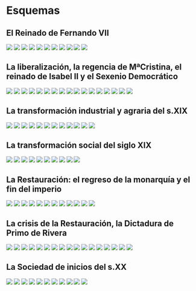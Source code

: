 # Esquemas


## El Reinado de Fernando VII

![](../pictures/Esquemas/Fernando/Esquema-00.png)
![](../pictures/Esquemas/Fernando/Esquema-01.png)
![](../pictures/Esquemas/Fernando/Esquema-02.png)
![](../pictures/Esquemas/Fernando/Esquema-03.png)
![](../pictures/Esquemas/Fernando/Esquema-04.png)
![](../pictures/Esquemas/Fernando/Esquema-05.png)
![](../pictures/Esquemas/Fernando/Esquema-06.png)
![](../pictures/Esquemas/Fernando/Esquema-07.png)
![](../pictures/Esquemas/Fernando/Esquema-08.png)
![](../pictures/Esquemas/Fernando/Esquema-10.png)
![](../pictures/Esquemas/Fernando/Esquema-11.png)


## La liberalización, la regencia de MªCristina, el reinado de Isabel II y el Sexenio Democrático

![](../pictures/Esquemas/Isabel/Esquema-12.png)
![](../pictures/Esquemas/Isabel/Esquema-13.png)
![](../pictures/Esquemas/Isabel/Esquema-14.png)
![](../pictures/Esquemas/Isabel/Esquema-15.png)
![](../pictures/Esquemas/Isabel/Esquema-16.png)
![](../pictures/Esquemas/Isabel/Esquema-17.png)
![](../pictures/Esquemas/Isabel/Esquema-18.png)
![](../pictures/Esquemas/Isabel/Esquema-19.png)
![](../pictures/Esquemas/Isabel/Esquema-20.png)
![](../pictures/Esquemas/Isabel/Esquema-21.png)
![](../pictures/Esquemas/Isabel/Esquema-22.png)
![](../pictures/Esquemas/Isabel/Esquema-23.png)
![](../pictures/Esquemas/Isabel/Esquema-24.png)
![](../pictures/Esquemas/Isabel/Esquema-25.png)
![](../pictures/Esquemas/Isabel/Esquema-26.png)
![](../pictures/Esquemas/Isabel/Esquema-28.png)
![](../pictures/Esquemas/Isabel/Esquema-29.png)

## La transformación industrial y agraria del s.XIX

![](../pictures/Esquemas/Industria/Esquema-30.png)
![](../pictures/Esquemas/Industria/Esquema-31.png)
![](../pictures/Esquemas/Industria/Esquema-32.png)
![](../pictures/Esquemas/Industria/Esquema-33.png)
![](../pictures/Esquemas/Industria/Esquema-34.png)
![](../pictures/Esquemas/Industria/Esquema-35.png)
![](../pictures/Esquemas/Industria/Esquema-36.png)
![](../pictures/Esquemas/Industria/Esquema-37.png)
![](../pictures/Esquemas/Industria/Esquema-38.png)
![](../pictures/Esquemas/Industria/Esquema-39.png)
![](../pictures/Esquemas/Industria/Esquema-40.png)
![](../pictures/Esquemas/Industria/Esquema-41.png)

## La transformación social del siglo XIX

![](../pictures/Esquemas/Sociedad/Esquema-42.png)
![](../pictures/Esquemas/Sociedad/Esquema-43.png)
![](../pictures/Esquemas/Sociedad/Esquema-44.png)
![](../pictures/Esquemas/Sociedad/Esquema-45.png)
![](../pictures/Esquemas/Sociedad/Esquema-46.png)
![](../pictures/Esquemas/Sociedad/Esquema-47.png)
![](../pictures/Esquemas/Sociedad/Esquema-48.png)
![](../pictures/Esquemas/Sociedad/Esquema-49.png)
![](../pictures/Esquemas/Sociedad/Esquema-50.png)
![](../pictures/Esquemas/Sociedad/Esquema-51.png)

## La Restauración: el regreso de la monarquía y el fin del imperio

![](../pictures/Esquemas/AlfonsoXII/Esquema-70.png)
![](../pictures/Esquemas/AlfonsoXII/Esquema-71.png)
![](../pictures/Esquemas/AlfonsoXII/Esquema-72.png)
![](../pictures/Esquemas/AlfonsoXII/Esquema-73.png)
![](../pictures/Esquemas/AlfonsoXII/Esquema-74.png)
![](../pictures/Esquemas/AlfonsoXII/Esquema-76.png)
![](../pictures/Esquemas/AlfonsoXII/Esquema-77.png)
![](../pictures/Esquemas/AlfonsoXII/Esquema-78.png)
![](../pictures/Esquemas/AlfonsoXII/Esquema-82.png)
![](../pictures/Esquemas/AlfonsoXII/Esquema-79.png)
![](../pictures/Esquemas/AlfonsoXII/Esquema-80.png)
![](../pictures/Esquemas/AlfonsoXII/Esquema-81.png)

## La crisis de la Restauración, la Dictadura de Primo de Rivera

![](../pictures/Esquemas/AlfonsoXIII/Esquema-52.png)
![](../pictures/Esquemas/AlfonsoXIII/Esquema-53.png)
![](../pictures/Esquemas/AlfonsoXIII/Esquema-54.png)
![](../pictures/Esquemas/AlfonsoXIII/Esquema-55.png)
![](../pictures/Esquemas/AlfonsoXIII/Esquema-56.png)
![](../pictures/Esquemas/AlfonsoXIII/Esquema-57.png)
![](../pictures/Esquemas/AlfonsoXIII/Esquema-58.png)
![](../pictures/Esquemas/AlfonsoXIII/Esquema-59.png)
![](../pictures/Esquemas/AlfonsoXIII/Esquema-60.png)
![](../pictures/Esquemas/AlfonsoXIII/Esquema-61.png)
![](../pictures/Esquemas/AlfonsoXIII/Esquema-62.png)
![](../pictures/Esquemas/AlfonsoXIII/Esquema-63.png)
![](../pictures/Esquemas/AlfonsoXIII/Esquema-64.png)
![](../pictures/Esquemas/AlfonsoXIII/Esquema-65.png)
![](../pictures/Esquemas/AlfonsoXIII/Esquema-66.png)
![](../pictures/Esquemas/AlfonsoXIII/Esquema-67.png)
![](../pictures/Esquemas/AlfonsoXIII/Esquema-68.png)


## La Sociedad de inicios del s.XX

![](../pictures/Esquemas/SociedadXX/Esquema-84.png)
![](../pictures/Esquemas/SociedadXX/Esquema-85.png)
![](../pictures/Esquemas/SociedadXX/Esquema-86.png)
![](../pictures/Esquemas/SociedadXX/Esquema-88.png)
![](../pictures/Esquemas/SociedadXX/Esquema-89.png)
![](../pictures/Esquemas/SociedadXX/Esquema-90.png)
![](../pictures/Esquemas/SociedadXX/Esquema-91.png)
![](../pictures/Esquemas/SociedadXX/Esquema-92.png)
![](../pictures/Esquemas/SociedadXX/Esquema-93.png)
![](../pictures/Esquemas/SociedadXX/Esquema-94.png)
![](../pictures/Esquemas/SociedadXX/Esquema-95.png)